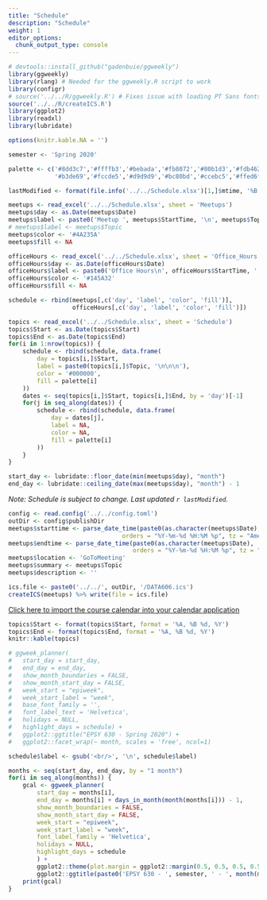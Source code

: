 ```yaml
---
title: "Schedule"
description: "Schedule"
weight: 1
editor_options: 
  chunk_output_type: console
---
```



```r
# devtools::install_github("gadenbuie/ggweekly")
library(ggweekly)
library(rlang) # Needed for the ggweekly.R script to work
library(configr)
# source('../../R/ggweekly.R') # Fixes issue with loading PT Sans fonts with PDF output
source('../../R/createICS.R')
library(ggplot2)
library(readxl)
library(lubridate)

options(knitr.kable.NA = '')

semester <- 'Spring 2020'

palette <- c('#8dd3c7','#ffffb3','#bebada','#fb8072','#80b1d3','#fdb462',
			 '#b3de69','#fccde5','#d9d9d9','#bc80bd','#ccebc5','#ffed6f')

lastModified <- format(file.info('../../Schedule.xlsx')[1,]$mtime, '%B %d, %Y %I:%M%p')

meetups <- read_excel('../../Schedule.xlsx', sheet = 'Meetups')
meetups$day <- as.Date(meetups$Date)
meetups$label <- paste0('Meetup ', meetups$StartTime, '\n', meetups$Topic)
# meetups$label <- meetups$Topic
meetups$color <- '#4A235A'
meetups$fill <- NA

officeHours <- read_excel('../../Schedule.xlsx', sheet = 'Office_Hours')
officeHours$day <- as.Date(officeHours$Date)
officeHours$label <- paste0('Office Hours\n', officeHours$StartTime, '')
officeHours$color <- '#145A32'
officeHours$fill <- NA

schedule <- rbind(meetups[,c('day', 'label', 'color', 'fill')],
				  officeHours[,c('day', 'label', 'color', 'fill')])

topics <- read_excel('../../Schedule.xlsx', sheet = 'Schedule')
topics$Start <- as.Date(topics$Start)
topics$End <- as.Date(topics$End)
for(i in 1:nrow(topics)) {
	schedule <- rbind(schedule, data.frame(
		day = topics[i,]$Start,
		label = paste0(topics[i,]$Topic, '\n\n\n'),
		color = '#000000',
		fill = palette[i]
	))
	dates <- seq(topics[i,]$Start, topics[i,]$End, by = 'day')[-1]
	for(j in seq_along(dates)) {
		schedule <- rbind(schedule, data.frame(
			day = dates[j],
			label = NA,
			color = NA,
			fill = palette[i]
		))
	}
}

start_day <- lubridate::floor_date(min(meetups$day), "month")
end_day <- lubridate::ceiling_date(max(meetups$day), "month") - 1
```

*Note: Schedule is subject to change. Last updated `r lastModified`.*

```r
config <- read.config('../../config.toml')
outDir <- config$publishDir
meetups$starttime <- parse_date_time(paste0(as.character(meetups$Date), ' ', meetups$StartTime),
							    orders = "%Y-%m-%d %H:%M %p", tz = "America/New_York")
meetups$endtime <- parse_date_time(paste0(as.character(meetups$Date), ' ', meetups$EndTime),
								   orders = "%Y-%m-%d %H:%M %p", tz = "America/New_York")
meetups$location <- 'GoToMeeting'
meetups$summary <- meetups$Topic
meetups$description <- ''

ics.file <- paste0('../../', outDir, '/DATA606.ics')
createICS(meetups) %>% write(file = ics.file)
```

[Click here to import the course calendar into your calendar application](/DATA606.ics)

```r
topics$Start <- format(topics$Start, format = '%A, %B %d, %Y')
topics$End <- format(topics$End, format = '%A, %B %d, %Y')
knitr::kable(topics)
```


```r
# ggweek_planner(
# 	start_day = start_day, 
# 	end_day = end_day, 
# 	show_month_boundaries = FALSE, 
# 	show_month_start_day = FALSE,
# 	week_start = "epiweek",
# 	week_start_label = "week",
# 	base_font_family = '',
# 	font_label_text = 'Helvetica',
# 	holidays = NULL,
# 	highlight_days = schedule) +
# 	ggplot2::ggtitle("EPSY 630 - Spring 2020") +  
# 	ggplot2::facet_wrap(~ month, scales = 'free', ncol=1)

schedule$label <- gsub('<br/>', '\n', schedule$label)

months <- seq(start_day, end_day, by = "1 month")
for(i in seq_along(months)) {
	gcal <- ggweek_planner(
		start_day = months[i],
		end_day = months[i] + days_in_month(month(months[i])) - 1,	
		show_month_boundaries = FALSE, 
		show_month_start_day = FALSE,
		week_start = "epiweek",
		week_start_label = "week",
		font_label_family = 'Helvetica',
		holidays = NULL,
		highlight_days = schedule
		) +
		ggplot2::theme(plot.margin = ggplot2::margin(0.5, 0.5, 0.5, 0.5, "in")) +
		ggplot2::ggtitle(paste0('EPSY 630 - ', semester, ' - ', month(months[i], label = TRUE, abbr = FALSE)))
	print(gcal)
}

```
